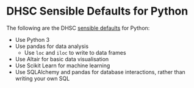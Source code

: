# DHSC Sensible Defaults for Python {#python_defaults}
The following are the DHSC [sensible defaults](#sensible_defaults) for Python:

* Use Python 3
* Use pandas for data analysis
    * Use `loc` and `iloc` to write to data frames
* Use Altair for basic data visualisation
* Use Scikit Learn for machine learning
* Use SQLAlchemy and pandas for database interactions, rather than writing your own SQL
